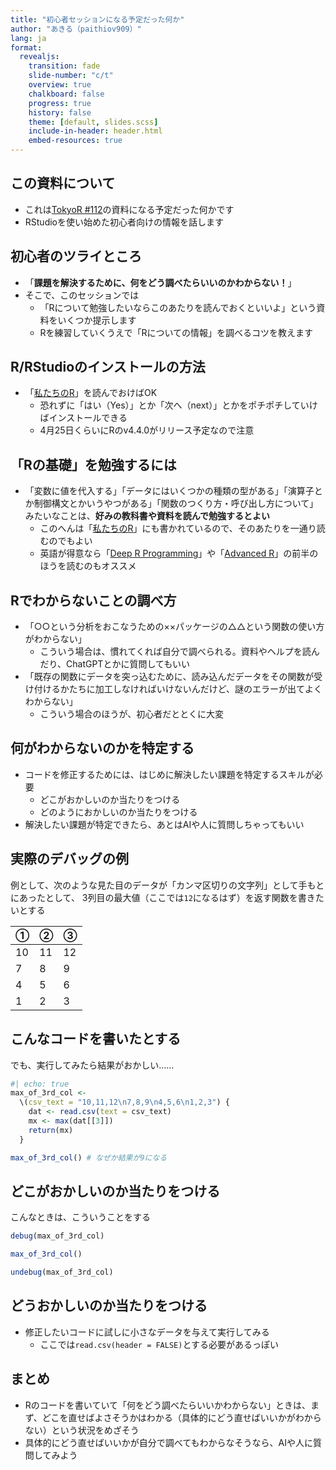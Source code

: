 ```yaml
---
title: "初心者セッションになる予定だった何か"
author: "あきる（paithiov909）"
lang: ja
format:
  revealjs:
    transition: fade
    slide-number: "c/t"
    overview: true
    chalkboard: false
    progress: true
    history: false
    theme: [default, slides.scss]
    include-in-header: header.html
    embed-resources: true
---
```


## この資料について

- これは[TokyoR #112](https://tokyor.connpass.com/event/312792/)の資料になる予定だった何かです
- RStudioを使い始めた初心者向けの情報を話します

## 初心者のツライところ

- 「**課題を解決するために、何をどう調べたらいいのかわからない！**」
- そこで、このセッションでは
  - 「Rについて勉強したいならこのあたりを読んでおくといいよ」という資料をいくつか提示します
  - Rを練習していくうえで「Rについての情報」を調べるコツを教えます

## R/RStudioのインストールの方法

- 「[私たちのR](https://www.jaysong.net/RBook/)」を読んでおけばOK
  - 恐れずに「はい（Yes）」とか「次へ（next）」とかをポチポチしていけばインストールできる
  - 4月25日くらいにRのv4.4.0がリリース予定なので注意

## 「Rの基礎」を勉強するには

- 「変数に値を代入する」「データにはいくつかの種類の型がある」「演算子とか制御構文とかいうやつがある」「関数のつくり方・呼び出し方について」みたいなことは、**好みの教科書や資料を読んで勉強するとよい**
    - このへんは「[私たちのR](https://www.jaysong.net/RBook/)」にも書かれているので、そのあたりを一通り読むのでもよい
  - 英語が得意なら「[Deep R Programming](https://deepr.gagolewski.com)」や「[Advanced R](https://adv-r.hadley.nz/)」の前半のほうを読むのもオススメ

## Rでわからないことの調べ方

- 「○○という分析をおこなうための××パッケージの△△という関数の使い方がわからない」
  - こういう場合は、慣れてくれば自分で調べられる。資料やヘルプを読んだり、ChatGPTとかに質問してもいい
- 「既存の関数にデータを突っ込むために、読み込んだデータをその関数が受け付けるかたちに加工しなければいけないんだけど、謎のエラーが出てよくわからない」
  - こういう場合のほうが、初心者だととくに大変

## 何がわからないのかを特定する

- コードを修正するためには、はじめに解決したい課題を特定するスキルが必要
  - どこがおかしいのか当たりをつける
  - どのようにおかしいのか当たりをつける
- 解決したい課題が特定できたら、あとはAIや人に質問しちゃってもいい

## 実際のデバッグの例

例として、次のような見た目のデータが「カンマ区切りの文字列」として手もとにあったとして、 3列目の最大値（ここでは`12`になるはず）を返す関数を書きたいとする

| ① | ② | ③ |
|-----|-----|-----|
| 10 | 11 | 12 |
|  7 |  8 |  9 |
|  4 |  5 |  6 |
|  1 |  2 |  3 |

## こんなコードを書いたとする

でも、実行してみたら結果がおかしい……

```r
#| echo: true
max_of_3rd_col <-
  \(csv_text = "10,11,12\n7,8,9\n4,5,6\n1,2,3") {
    dat <- read.csv(text = csv_text)
    mx <- max(dat[[3]])
    return(mx)
  }

max_of_3rd_col() # なぜか結果が9になる
```


## どこがおかしいのか当たりをつける

こんなときは、こういうことをする

``` r
debug(max_of_3rd_col)

max_of_3rd_col()

undebug(max_of_3rd_col)
```

## どうおかしいのか当たりをつける

- 修正したいコードに試しに小さなデータを与えて実行してみる
  - ここでは`read.csv(header = FALSE)`とする必要があるっぽい

## まとめ

- Rのコードを書いていて「何をどう調べたらいいかわからない」ときは、まず、どこを直せばよさそうかはわかる（具体的にどう直せばいいかがわからない）という状況をめざそう
- 具体的にどう直せばいいかが自分で調べてもわからなそうなら、AIや人に質問してみよう
